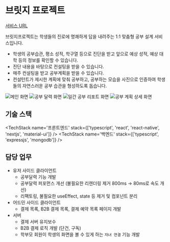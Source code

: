 
# 브릿지 프로젝트

[서비스 URL](https://briiidgeproject.com)

브릿지프로젝트는 학생들의 진로에 명쾌하게 답을 내려주는 1:1 맞춤형 공부 설계 서비스입니다.

- 학생의 공부습관, 평소 성적, 학구열 등으로 진단을 받고 앞으로 예상 성적, 예상 대학 등의 정보를 확인할 수 있습니다.
- 진단 내용을 바탕으로 컨설팅을 받을 수 있습니다.
- 매주 컨설팅을 받고 공부계획을 받을 수 있습니다.
- 컨설턴트가 제시한 계획에 맞춰 공부하고, 공부하는 모습을 사진으로 인증하여 학생들의 자연스러운 공부 습관을 형성하도록 돕습니다.

<div className='grid grid-cols-2 gap-1'>
  <img src='/portfolios/4/1.png' alt='메인 화면' className='border m-0' />
  <img src='/portfolios/4/2.png' alt='공부 달력 화면' className='border m-0' />
  <img src='/portfolios/4/3.png' alt='일간 공부 리포트 화면' className='border m-0' />
  <img src='/portfolios/4/4.png' alt='공부 계획 상세 화면' className='border m-0' />
</div>


## 기술 스택

<TechStack name='프론트엔드' stack={['typescript', 'react', 'react-native', 'nextjs', 'material-ui']} />
<TechStack name='백엔드' stack={['typescript', 'expressjs', 'mongodb']} />

## 담당 업무

- 유저 사이드 클라이언트
  - 공부달력 기능 개발
  - 공부달력 퍼포먼스 개선 (불필요한 리렌더링 제거 800ms → 80ms로 속도 개선)
  - 리팩토링, 불필요한 useEffect, state 등 제거 및 컴포넌트 분리
- 어드민 사이드 클라이언트
  - 결제 목록, B2B 결제 목록, 결제 예약 목록 페이지 개발
- 서버
  - 결제 서버 유지보수
  - B2B 결제 로직 개발 (단건, 구독)
  - 학부모 회원이 학생의 화면을 볼 수 있게 하는 `자녀 연결` 기능 개발
